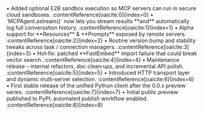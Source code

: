 <Update label="2025‑05‑27" description="v1.3.0">
  • Added optional E2B sandbox execution so MCP servers can run in secure cloud sandboxes. :contentReference[oaicite:0]{index=0}
  • `MCPAgent.astream()` now lets you stream results **and** automatically log full conversation history. :contentReference[oaicite:1]{index=1}
</Update>

<Update label="2025‑05‑19" description="v1.2.13">
  • Alpha support for **Resources** & **Prompts** exposed by remote servers. :contentReference[oaicite:2]{index=2}
  • Routine version bump and stability tweaks across task / connection managers. :contentReference[oaicite:3]{index=3}
</Update>

<Update label="2025‑05‑11" description="v1.2.10">
  • Hot‑fix: patched **FastEmbed** import failure that could break vector search. :contentReference[oaicite:4]{index=4}
</Update>

<Update label="2025‑04‑11" description="v1.1.5">
  • Maintenance release – internal refactors, doc clean‑ups, and incremental API polish. :contentReference[oaicite:5]{index=5}
</Update>

<Update label="2025‑04‑07" description="v1.0.1">
  • Introduced HTTP transport layer and dynamic multi‑server selection. :contentReference[oaicite:6]{index=6}
</Update>

<Update label="2025‑04‑03" description="v1.0.0">
  • First stable release of the unified Python client after the 0.0.x preview series. :contentReference[oaicite:7]{index=7}
</Update>

<Update label="2025‑04‑02" description="v0.0.6">
  • Initial public preview published to PyPI; automated publish workflow enabled. :contentReference[oaicite:8]{index=8}
</Update>
